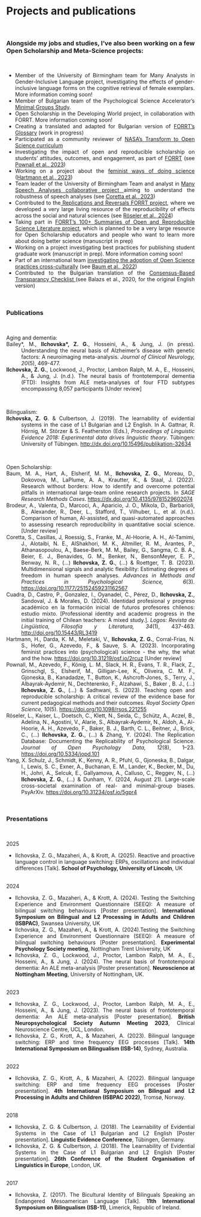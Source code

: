 # Projects and publications
&nbsp;

<div align="justify">
### Alongside my jobs and studies, I've also been working on a few Open Scholarship and Meta-Science projects:
&nbsp;

  * Member of the University of Birmingham team for Many Analysts in Gender-Inclusive Language project, investigating the effects of gender-inclusive language forms on the cognitive retrieval of female exemplars. More information coming soon!   
  * Member of Bulgarian team of the Psychological Science Accelerator's <a href="https://doi.org/10.31234/osf.io/5gpr4" target="_blank">Minimal Groups Study</a>. 
  * Open Scholarship in the Developing World project, in collaboration with FORRT. More information coming soon! 
  * Creating a translated and adapted for Bulgarian version of <a href="https://forrt.org/glossary/" target="_blank">FORRT's Glossary</a> (work in progress)
  * Participated as a community reviewer of <a href="https://science.nasa.gov/open-science/transform-to-open-science" target="_blank">NASA's Transform to Open Science curriculum</a>
  * Investigating the impact of open and reproducible scholarship on students’ attitudes, outcomes, and engagement, as part of <a href="https://forrt.org/impact/" target="_blank">FORRT</a> (see <a href="https://doi.org/10.1098/rsos.221255" target="_blank">Pownall et al., 2023</a>)
  * Working on a project about the <a href="https://osf.io/f5zhj/" target="_blank">feminist ways of doing science</a> (<a href="https://doi.org/10.31219/osf.io/2rcuz" target="_blank">Hartmann et al., 2023</a>)
  * Team leader of the University of Birmingham Team and analyst in <a href="https://many-speech-analyses.github.io/" target="_blank">Many Speech Analyses collaborative project </a>aiming to understand the robustness of speech analyses (see <a href="https://doi.org/10.1177/25152459231162567" target="_blank">Coretta et al., 2023</a>)
  * Contributed to the<a href="https://forrt.org/reversals/" target="_blank"> Replications and Reversals FORRT project</a>, where we developed a very large living resource of the reproducibility of effects across the social and natural sciences (see <a href="https://doi.org/10.5334/jopd.101" target="_blank">Röseler et al., 2024</a>)
  * Taking part in <a href="https://forrt.org/summaries/" target="_blank">FORRT's 100+ Summaries of Open and Reproducible Science Literature project</a>, which is planned to be a very large resource for Open Scholarship educators and people who want to learn more about doing better science (manuscript in prep)
  * Working on a project investigating best practices for publishing student graduate work (manuscript in prep). More information coming soon!
  * Part of an international team <a href="https://osf.io/d6pu5/" target="_blank">investigating the adoption of Open Science practices cross-culturally</a> (see <a href="https://dx.doi.org/10.4135/9781529602074" target="_blank">Baum et al., 2022</a>)
  * Contributed to the Bulgarian translation of the <a href="https://doi.org/10.1038/s41562-019-0772-6" target="_blank">Consensus-Based Transparancy Checklist </a>(see Balazs et al., 2020, for the original English version)
&nbsp;

&nbsp;

### Publications
&nbsp;

Aging and dementia:
<div style="text-indent: -40px; padding-left: 40px;">
Bailey\*, M., **Ilchovska\*, Z. G.**, Hosseini, A., & Jung, J. (in press). Understanding the neural basis of Alzheimer’s disease with genetic factors: A neuroimaging meta-analysis. *Journal of Clinical Neurology, 20*(5), 469-477. <a href="https://doi.org/10.3988/jcn.2024.0176" target="_blank"></a></div>
<div style="text-indent: -40px; padding-left: 40px;">
**Ilchovska, Z. G.**, Lockwood, J., Proctor, Lambon Ralph, M. A., E., Hosseini, A., & Jung, J. (n.d.). The neural basis of frontotemporal dementia (FTD): Insights from ALE meta-analyses of four FTD subtypes encompassing 8,057 participants [Under review]</div>
&nbsp;

Bilingualism:
<div style="text-indent: -40px; padding-left: 40px;">
**Ilchovska, Z. G**. & Culbertson, J. (2019). The learnability of evidential systems in the case of L1 Bulgarian and L2 English. In A. Gattnar, R. Hörnig, M. Störzer & S. Featherston (Eds.), *Proceedings of Linguistic Evidence 2018: Experimental data drives linguistic theory*. Tübingen: University of Tübingen. <a href="http://dx.doi.org/10.15496/publikation-32634" target="_blank">http://dx.doi.org/10.15496/publikation-32634</a> </div>
&nbsp;

Open Scholarship:
<div style="text-indent: -40px; padding-left: 40px;">
Baum, M. A., Hart, A., Elsherif, M. M., **Ilchovska, Z. G.**, Moreau, D., Dokovova, M., LaPlume, A. A., Krautter, K., & Staal, J. (2022). Research without borders: How to identify and overcome potential pitfalls in international large-team online research projects. In *SAGE Research Methods Cases*. <a href="https://dx.doi.org/10.4135/9781529602074" target="_blank">https://dx.doi.org/10.4135/9781529602074</a> </div>
<div style="text-indent: -40px; padding-left: 40px;">
Brodeur, A., Valenta, D., Marcoci, A., Aparicio, J. O., Mikola, D., Barbarioli, B., Alexander, R., Deer, L., Stafford, T., Vilhuber, L., et al. (n.d.). Comparison of human, AI-assisted, and quasi-automated approaches to assessing research reproducibility in quantitative social science.[Under review] </div>
<div style="text-indent: -40px; padding-left: 40px;">
Coretta, S., Casillas, J, Roessig, S., Franke, M., Al-Hoorie, A. H., Al-Tamimi, J., Alotaibi, N. E., AlShakhori, M. K., Altmiller, R. M., Arantes, P., Athanasopoulou, A., Baese-Berk, M. M., Bailey, G., Sangma, C. B. A., Beier, E. J., Benavides, G. M., Benker, N., BensonMeyer, E. P., Benway, N. R., (...) **Ilchovska, Z. G.**, (...) & Roettger, T. B. (2023). Multidimensional signals and analytic flexibility: Estimating degrees of freedom in human speech analyses. *Advances in Methods and Practices in Psychological Science, 6*(3). <a href="https://doi.org/10.1177/25152459231162567" target="_blank">https://doi.org/10.1177/25152459231162567</a></div>
<div style="text-indent: -40px; padding-left: 40px;">
Cuadra, D., Castro, P., Gonzalez, I., Oyanadel, C., Pérez, D., **Ilchovska, Z.**, Sandoval, J. & Morales, D. (2024). Identidad profesional y progreso académico en la formación inicial de futuros profesores chilenos: estudio mixto. [Professional identity and academic progress in the initial training of Chilean teachers: A mixed study.]. *Logos: Revista de Lingüística, Filosofía y Literatura, 34*(1), 437-463. <a href="https://doi.org/10.1177/25152459231162567" target="_blank">http://doi.org/10.15443/RL3419</a></div>
<div style="text-indent: -40px; padding-left: 40px;">
Hartmann, H., Darda, K. M., Meletaki, V., **Ilchovska, Z. G.**, Corral-Frias, N. S., Hofer, G., Azevedo, F., & Sauve, S. A. (2023). Incorporating feminist practices into (psychological) science - the why, the what and the how. <a href="https://doi.org/10.31219/osf.io/2rcuz" target="_blank">https://doi.org/10.31219/osf.io/2rcuz</a> [Under review] </div>
<div style="text-indent: -40px; padding-left: 40px;">
Pownall, M., Azevedo, F., König, L. M., Slack, H. R., Evans, T. R., Flack, Z., Grinschgl, S., Elsherif, M., Gilligan-Lee, K., Oliveira, C. M. F., Gjoneska, B., Kanadadze, T., Button, K., Ashcroft-Jones, S., Terry, J., Albayrak-Aydemir, N., Dechterenko, F., Alzahawi, S., Baker , B. J., (...) **Ilchovska, Z. G.**, (...) & Sadhwani, S. (2023). Teaching open and reproducible scholarship: A critical review of the evidence base for current pedagogical methods and their outcomes. *Royal Society Open Science, 10*(5). <a href="https://doi.org/10.1098/rsos.221255" target="_blank">https://doi.org/10.1098/rsos.221255</a></div>
<div style="text-indent: -40px; padding-left: 40px;">
Röseler, L., Kaiser, L., Doetsch, C., Klett, N., Seida, C., Schütz, A., Aczel, B., Adelina, N., Agostini, V., Alarie, S., Albayrak-Aydemir, N., Aldoh, A., Al-Hoorie, A. H., Azevedo, F., Baker, B. J., Barth, C. L., Beitner, J., Brick, C., (...) **Ilchovska, Z. G.**, (...) & Zhang, Y. (2024). The Replication Database: Documenting the Replicability of Psychological Science. *Journal of Open Psychology Data, 12*(8), 1–23. <a href="https://doi.org/10.1098/rsos.221255" target="_blank">https://doi.org/10.5334/jopd.101</a></div>
<div style="text-indent: -40px; padding-left: 40px;">
Yang, X. Schulz, J., Schmidt, K., Kenny, A. R., Pfuhl, G., Gjoneska, B., Dalgar, I., Lewis, S. C., Exner, A., Buchanan, E. M., Lander, K., Becker, M., Du, H., Johri, A., Selcuk, E., Gallyamova, A., Calluso, C., Reggev, N., (...) **Ilchovska, Z. G.**, (...) & Dunham, Y. (2024, August 21). Large-scale cross-societal examination of real- and minimal-group biases. PsyArXiv. <a href="https://doi.org/10.1098/rsos.221255" target="_blank">https://doi.org/10.31234/osf.io/5gpr4</a></div>
&nbsp;

### Presentations
&nbsp;

2025</br>
<ul>
<li>Ilchovska, Z. G., Mazaheri, A., & Krott, A. (2025). Reactive and proactive language control in language switching: ERPs, oscillations and individual differences [Talk]. **School of Psychology, University of Lincoln**, UK</li></br>
</ul>

2024</br>
<ul>
<li>Ilchovska, Z. G., Mazaheri, A., & Krott, A. (2024). Testing the Switching Experience and Environment Questionnaire (SEEQ): A measure of bilingual switching behaviours [Poster presentation]. **International Symposium on Bilingual and L2 Processing in Adults and Children (ISBPAC)**, Swansea University, UK</li>
<li>Ilchovska, Z. G., Mazaheri, A., & Krott, A. (2024).Testing the Switching Experience and Environment Questionnaire (SEEQ): A measure of bilingual switching behaviours [Poster presentation]. **Experimental Psychology Society meeting**, Nottingham Trent University, UK</li>
<li>Ilchovska, Z. G., Lockwood, J., Proctor, Lambon Ralph, M. A., E., Hosseini, A., & Jung, J. (2024). The neural basis of frontotemporal dementia: An ALE meta-analysis [Poster presentation]. **Neuroscience at Nottingham Meeting**,  University of Nottingham, UK.</li></br>
</ul>

2023</br>
<ul>
<li>Ilchovska, Z. G., Lockwood, J., Proctor, Lambon Ralph, M. A., E., Hosseini, A., & Jung, J. (2023). The neural basis of frontotemporal dementia: An ALE meta-analysis [Poster presentation]. **British Neuropsychological Society Autumn Meeting 2023**, Clinical Neuroscience Centre, UCL, London.</li>
<li>Ilchovska, Z. G., Krott, A., & Mazaheri, A. (2023). Bilingual language switching: ERP and time frequency EEG processes [Talk]. **14th International Symposium on Bilingualism (ISB-14)**, Sydney, Australia.</li></br>
</ul>

2022</br>
<ul>
<li>Ilchovska, Z. G., Krott, A., & Mazaheri, A. (2022). Bilingual language switching: ERP and time frequency EEG processes [Poster presentation]. **4th International Symposium on Bilingual and L2 Processing in Adults and Children (ISBPAC 2022)**, Tromsø, Norway.</li></br>
</ul>

2018</br>
<ul>
<li>Ilchovska, Z. G. & Culbertson, J. (2018). The Learnability of Evidential Systems in the Case of L1 Bulgarian and L2 English [Poster presentation]. **Linguistic Evidence Conference**, Tübingen, Germany.</li>
<li>Ilchovska, Z. G. & Culbertson, J. (2018). The Learnability of Evidential Systems in the Case of L1 Bulgarian and L2 English [Poster presentation]. **26th Conference of the Student Organisation of Linguistics in Europe**, London, UK.</li></br> 
</ul>

2017</br>
<ul>
<li>Ilchovska, Z. (2017). The Bicultural Identity of Bilinguals Speaking an Endangered Mesoamerican Language [Talk]. **11th International Symposium on Bilingualism (ISB-11)**, Limerick, Republic of Ireland.</li></br> 
</ul>

















